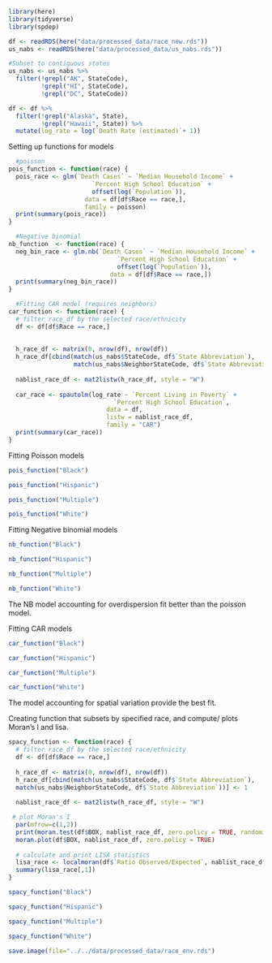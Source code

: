 ```r
library(here)
library(tidyverse)
library(spdep)
```

```r
df <- readRDS(here("data/processed_data/race_new.rds"))
us_nabs <- readRDS(here("data/processed_data/us_nabs.rds"))

#Subset to contiguous states
us_nabs <- us_nabs %>%
  filter(!grepl("AK", StateCode),
         !grepl("HI", StateCode), 
         !grepl("DC", StateCode))

df <- df %>% 
  filter(!grepl("Alaska", State),
         !grepl("Hawaii", State)) %>% 
  mutate(log_rate = log(`Death Rate (estimated)`+ 1))
```

Setting up functions for models
```r
  #poisson
pois_function <- function(race) {
  pois_race <- glm(`Death Cases` ~ `Median Household Income` +
                       `Percent High School Education` +
                       offset(log(`Population`)),
                     data = df[df$Race == race,],
                     family = poisson)
  print(summary(pois_race))
}

  #Negative binomial
nb_function  <- function(race) {
  neg_bin_race <- glm.nb(`Death Cases` ~ `Median Household Income` +
                              `Percent High School Education` + 
                              offset(log(`Population`)),
                            data = df[df$Race == race,])
  print(summary(neg_bin_race))
}

  #Fitting CAR model (requires neighbors)
car_function <- function(race) {   
  # filter race_df by the selected race/ethnicity
  df <- df[df$Race == race,] 
  
  
  h_race_df <- matrix(0, nrow(df), nrow(df))
  h_race_df[cbind(match(us_nabs$StateCode, df$`State Abbreviation`),
                  match(us_nabs$NeighborStateCode, df$`State Abbreviation`))] <- 1
  
  nablist_race_df <- mat2listw(h_race_df, style = "W")
  
  car_race <- spautolm(log_rate ~ `Percent Living in Poverty` + 
                             `Percent High School Education`,
                           data = df,
                           listw = nablist_race_df,
                           family = "CAR")
  print(summary(car_race))
}
```

Fitting Poisson models
```r
pois_function("Black")
```

```r
pois_function("Hispanic")
```

```r
pois_function("Multiple")
```

```r
pois_function("White")
```

Fitting Negative binomial models
```r
nb_function("Black")
```

```r
nb_function("Hispanic")
```

```r
nb_function("Multiple")
```

```r
nb_function("White")
```
The NB model accounting for overdispersion fit better than the poisson model.

Fitting CAR models
```r
car_function("Black")
```

```r
car_function("Hispanic")
```

```r
car_function("Multiple")
```

```r
car_function("White")
```
The model accounting for spatial variation provide the best fit.

Creating function that subsets by specified race, and compute/ plots Moran's I and lisa.
```r
spacy_function <- function(race) {
  # filter race_df by the selected race/ethnicity
  df <- df[df$Race == race,]
  
  h_race_df <- matrix(0, nrow(df), nrow(df))
  h_race_df[cbind(match(us_nabs$StateCode, df$`State Abbreviation`),
  match(us_nabs$NeighborStateCode, df$`State Abbreviation`))] <- 1
  
  nablist_race_df <- mat2listw(h_race_df, style = "W")

 # plot Moran's I
  par(mfrow=c(1,2))
  print(moran.test(df$BOX, nablist_race_df, zero.policy = TRUE, randomisation = FALSE))
  moran.plot(df$BOX, nablist_race_df, zero.policy = TRUE)
  
  # calculate and print LISA statistics
  lisa_race <- localmoran(df$`Ratio Observed/Expected`, nablist_race_df)
  summary(lisa_race[,1])
}
```

```r
spacy_function("Black")
```

```r
spacy_function("Hispanic")
```

```r
spacy_function("Multiple")
```

```r
spacy_function("White")
```


```r
save.image(file="../../data/processed_data/race_env.rds")
```
